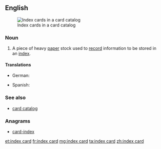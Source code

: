 ==English==
[[Image:LA2-katalogkort.jpg|thumb|right|Index cards in a card catalog]]
===Noun===
{{en-noun}}

# A piece of heavy [[paper]] stock used to [[record]] information to be stored in an [[index]].

====Translations====
{{trans-top|piece of heavy paper stock used to record information to be stored in an index}}
* German: {{t+|de|Karteikarte|f}}
{{trans-mid}}
* Spanish: {{t+|es|ficha|f}}
{{trans-bottom}}

===See also===
* [[card catalog]]

===Anagrams===
* [[card-index#English|card-index]]

[[et:index card]]
[[fr:index card]]
[[mg:index card]]
[[ta:index card]]
[[zh:index card]]
